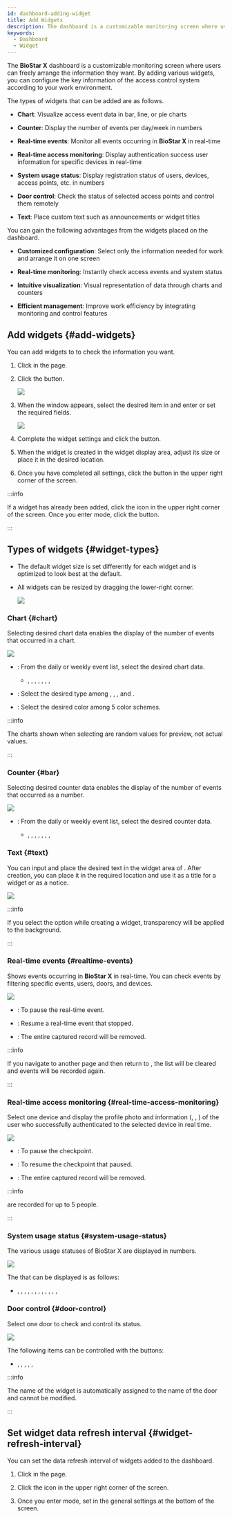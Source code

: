 ```yaml
---
id: dashboard-adding-widget
title: Add Widgets
description: The dashboard is a customizable monitoring screen where users can freely arrange the information they want.
keywords:
  - Dashboard
  - Widget
---
```


The **BioStar X** dashboard is a customizable monitoring screen where users can freely arrange the information they want. By adding various widgets, you can configure the key information of the access control system according to your work environment.

The types of widgets that can be added are as follows.

* **Chart**: Visualize access event data in bar, line, or pie charts

* **Counter**: Display the number of events per day/week in numbers

* **Real-time events**: Monitor all events occurring in **BioStar X** in real-time

* **Real-time access monitoring**: Display authentication success user information for specific devices in real-time

* **System usage status**: Display registration status of users, devices, access points, etc. in numbers

* **Door control**: Check the status of selected access points and control them remotely

* **Text**: Place custom text such as announcements or widget titles

You can gain the following advantages from the widgets placed on the dashboard.

* **Customized configuration**: Select only the information needed for work and arrange it on one screen

* **Real-time monitoring**: Instantly check access events and system status

* **Intuitive visualization**: Visual representation of data through charts and counters

* **Efficient management**: Improve work efficiency by integrating monitoring and control features

## Add widgets {#add-widgets}

You can add widgets to <Cmd sid='shell.header.dashboard' /> to check the information you want.

1. Click <Cmd sid='shell.header.dashboard' /> in the <Cmd sid='shell.header.launcher' /> page.

2. Click the <Cmd sid='reportApp.addWidget' product='2' /> button.

   <Image src='/img/biostarx-dashboard-add-widget.png' />

3. When the <Cmd sid='reportApp.addNewWidget' product='2' /> window appears, select the desired item in <Cmd sid='reportApp.widgetType' product='2' /> and enter or set the required fields.

   <Image src='/img/biostarx-dashboard-add-widget-type.png' width={400} />

4. Complete the widget settings and click the <Cmd sid='reportApp.apply' product='2' /> button.

5. When the widget is created in the widget display area, adjust its size or place it in the desired location.

6. Once you have completed all settings, click the <Cmd sid='reportApp.apply' product='2' /> button in the upper right corner of the screen.

:::info

If a widget has already been added, click the <IcSet2 /> icon in the upper right corner of the screen. Once you enter <Cmd sid='reportApp.dashboardSettings' product='2' /> mode, click the <Cmd sid='reportApp.addWidget' product='2' /> button.

:::

## Types of widgets {#widget-types}

* The default widget size is set differently for each widget and is optimized to look best at the default.

* All widgets can be resized by dragging the lower-right corner.

  <Image src='/img/biostarx-adjust-win-size.png' caption />

### Chart {#chart}

Selecting desired chart data enables the display of the number of events that occurred in a chart.

<Image src='/img/common/biostarx-chart.png' caption alone />

* <Cmd sid='reportApp.widgetTypes.chartData' product='2' />: From the daily or weekly event list, select the desired chart data.

  * <Cmd sid='reportApp.dailyAccessGranted' product='2' />, <Cmd sid='reportApp.dailyAccessDenied' product='2' />, <Cmd sid='reportApp.dailyCommunicationIssue' product='2' />, <Cmd sid='reportApp.dailyAPBViolation' product='2' />, <Cmd sid='reportApp.weeklyAccessGranted' product='2' />, <Cmd sid='reportApp.weeklyAccessDenied' product='2' />, <Cmd sid='reportApp.weeklyCommunicationIssue' product='2' />, <Cmd sid='reportApp.weeklyAPBViolation' product='2' />

* <Cmd sid='reportApp.chartType' product='2' />: Select the desired type among <Cmd sid='reportApp.chartTypes.verticalBar' product='2' />, <Cmd sid='reportApp.chartTypes.horizontalBar' product='2' />, <Cmd sid='reportApp.chartTypes.line' product='2' />, and <Cmd sid='reportApp.chartTypes.pie' product='2' />.

* <Cmd sid='reportApp.chartColorSchemes' product='2' />: Select the desired color among 5 color schemes.

:::info

The charts shown when selecting <Cmd sid='reportApp.chartColorSchemes' product='2' /> are random values for preview, not actual values.

:::

### Counter {#bar}

Selecting desired counter data enables the display of the number of events that occurred as a number.

<Image src='/img/common/biostarx-counter.png' caption alone />

* <Cmd sid='reportApp.widgetTypes.counterData' product='2' />: From the daily or weekly event list, select the desired counter data.

  * <Cmd sid='reportApp.dailyAccessGranted' product='2' />, <Cmd sid='reportApp.dailyAccessDenied' product='2' />, <Cmd sid='reportApp.dailyCommunicationIssue' product='2' />, <Cmd sid='reportApp.dailyAPBViolation' product='2' />, <Cmd sid='reportApp.weeklyAccessGranted' product='2' />, <Cmd sid='reportApp.weeklyAccessDenied' product='2' />, <Cmd sid='reportApp.weeklyCommunicationIssue' product='2' />, <Cmd sid='reportApp.weeklyAPBViolation' product='2' />

### Text {#text}

You can input and place the desired text in the widget area of <Cmd sid='shell.header.dashboard' />. After creation, you can place it in the required location and use it as a title for a widget or as a notice.

<Image src='/img/common/biostarx-text.png' caption alone />

:::info

If you select the <Cmd sid='reportApp.widgetTypes.text.removeBackground' product='2' /> option while creating a <Cmd sid='reportApp.widgetTypes.text' product='2' /> widget, transparency will be applied to the background.

:::

### Real-time events {#realtime-events}

Shows events occurring in **BioStar X** in real-time. You can check events by filtering specific events, users, doors, and devices.

<Image src='/img/biostarx-real-time-event.png' caption />

* <Cmd sid='reportApp.pause' product='2' />: To pause the real-time event.

* <Cmd sid='reportApp.play' product='2' />: Resume a real-time event that stopped.

* <Cmd sid='reportApp.clear' product='2' />: The entire captured record will be removed.

:::info

If you navigate to another page and then return to <Cmd sid='shell.header.dashboard' />, the list will be cleared and events will be recorded again.

:::

### Real-time access monitoring {#real-time-access-monitoring}

Select one device and display the profile photo and information (<Cmd sid='reportApp.user' product='2' />, <Cmd sid='reportApp.date' product='2' />, <Cmd sid='reportApp.device' product='2' />) of the user who successfully authenticated to the selected device in real time.

<Image src='/img/biostarx-checkpoint.png' caption />

* <Cmd sid='reportApp.pause' product='2' />: To pause the checkpoint.

* <Cmd sid='reportApp.play' product='2' />: To resume the checkpoint that paused.

* <Cmd sid='reportApp.clear' product='2' />: The entire captured record will be removed.

:::info

<Cmd sid='reportApp.widgetTypes.checkpoint' product='2' /> are recorded for up to 5 people.

:::

### System usage status {#system-usage-status}

The various usage statuses of BioStar X are displayed in numbers.

<Image src='/img/common/biostarx-system-usage.png' caption alone />

The <Cmd sid='reportApp.widgetTypes.systemUsage' product='2' /> that can be displayed is as follows:

* <Cmd sid='reportApp.systemUsage.users' product='2' />, <Cmd sid='reportApp.systemUsage.cards' product='2' />, <Cmd sid='reportApp.systemUsage.fingerprint' product='2' />, <Cmd sid='reportApp.systemUsage.visualFace' product='2' />, <Cmd sid='reportApp.systemUsage.face' product='2' />, <Cmd sid='reportApp.systemUsage.qrBarcode' product='2' />, <Cmd sid='reportApp.systemUsage.mobileAccessCard' product='2' />, <Cmd sid='reportApp.systemUsage.devices' product='2' />, <Cmd sid='reportApp.systemUsage.doors' product='2' />, <Cmd sid='reportApp.systemUsage.zones' product='2' />, <Cmd sid='reportApp.systemUsage.accessGroups' product='2' />, <Cmd sid='reportApp.systemUsage.userGroups' product='2' />, <Cmd sid='reportApp.systemUsage.deviceGroups' product='2' />

### Door control {#door-control}

Select one door to check and control its status.

<Image src='/img/biostarx-door-control.png' caption />

The following items can be controlled with the <Cmd sid='reportApp.doorControl.actionsBtn' product='2' /> buttons:

* <Cmd sid='reportApp.doorControl.actions.open' product='2' />, <Cmd sid='reportApp.doorControl.actions.normalize' product='2' />, <Cmd sid='reportApp.doorControl.actions.lock' product='2' />, <Cmd sid='reportApp.doorControl.actions.unlock' product='2' />, <Cmd sid='reportApp.doorControl.actions.clearAlarm' product='2' />, <Cmd sid='reportApp.doorControl.actions.clearAPB' product='2' />

:::info

The name of the <Cmd sid='reportApp.widgetTypes.doorControl' product='2' /> widget is automatically assigned to the name of the door and cannot be modified.

:::

## Set widget data refresh interval {#widget-refresh-interval}

You can set the data refresh interval of widgets added to the dashboard.

1. Click <Cmd sid='shell.header.dashboard' /> in the <Cmd sid='shell.header.launcher' /> page.

2. Click the <IcSet2 /> icon in the upper right corner of the screen.

3. Once you enter <Cmd sid='reportApp.dashboardSettings' product='2' /> mode, set <Cmd sid='reportApp.autoRefreshInterval' product='2' /> in the general settings at the bottom of the screen.
